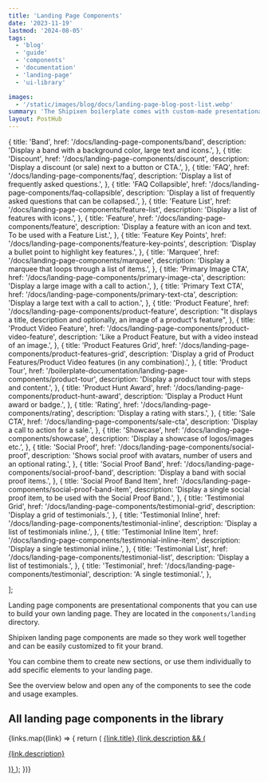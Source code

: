 ```yaml
---
title: 'Landing Page Components'
date: '2023-11-19'
lastmod: '2024-08-05'
tags:
  - 'blog'
  - 'guide'
  - 'components'
  - 'documentation'
  - 'landing-page'
  - 'ui-library'

images:
  - '/static/images/blog/docs/landing-page-blog-post-list.webp'
summary: 'The Shipixen boilerplate comes with custom-made presentational components that you can use to build your own landing page.'
layout: PostHub
---
```


  {
    title: 'Band',
    href: '/docs/landing-page-components/band',
    description:
      'Display a band with a background color, large text and icons.',
  },
  {
    title: 'Discount',
    href: '/docs/landing-page-components/discount',
    description: 'Display a discount (or sale) next to a button or CTA.',
  },
  {
    title: 'FAQ',
    href: '/docs/landing-page-components/faq',
    description: 'Display a list of frequently asked questions.',
  },
  {
    title: 'FAQ Collapsible',
    href: '/docs/landing-page-components/faq-collapsible',
    description:
      'Display a list of frequently asked questions that can be collapsed.',
  },
  {
    title: 'Feature List',
    href: '/docs/landing-page-components/feature-list',
    description: 'Display a list of features with icons.',
  },
  {
    title: 'Feature',
    href: '/docs/landing-page-components/feature',
    description:
      'Display a feature with an icon and text. To be used with a Feature List.',
  },
  {
    title: 'Feature Key Points',
    href: '/docs/landing-page-components/feature-key-points',
    description: 'Display a bullet point to highlight key features.',
  },
  {
    title: 'Marquee',
    href: '/docs/landing-page-components/marquee',
    description: 'Display a marquee that loops through a list of items.',
  },
  {
    title: 'Primary Image CTA',
    href: '/docs/landing-page-components/primary-image-cta',
    description: 'Display a large image with a call to action.',
  },
  {
    title: 'Primary Text CTA',
    href: '/docs/landing-page-components/primary-text-cta',
    description: 'Display a large text with a call to action.',
  },
  {
    title: 'Product Feature',
    href: '/docs/landing-page-components/product-feature',
    description:
      "It displays a title, description and optionally, an image of a product's feature",
  },
  {
    title: 'Product Video Feature',
    href: '/docs/landing-page-components/product-video-feature',
    description:
      'Like a Product Feature, but with a video instead of an image.',
  },
  {
    title: 'Product Features Grid',
    href: '/docs/landing-page-components/product-features-grid',
    description:
      'Display a grid of Product Features/Product Video features (in any combination).',
  },
  {
    title: 'Product Tour',
    href: '/boilerplate-documentation/landing-page-components/product-tour',
    description: 'Display a product tour with steps and content.',
  },
  {
    title: 'Product Hunt Award',
    href: '/docs/landing-page-components/product-hunt-award',
    description: 'Display a Product Hunt award or badge.',
  },
  {
    title: 'Rating',
    href: '/docs/landing-page-components/rating',
    description: 'Display a rating with stars.',
  },
  {
    title: 'Sale CTA',
    href: '/docs/landing-page-components/sale-cta',
    description: 'Display a call to action for a sale.',
  },
  {
    title: 'Showcase',
    href: '/docs/landing-page-components/showcase',
    description: 'Display a showcase of logos/images etc.',
  },
  {
    title: 'Social Proof',
    href: '/docs/landing-page-components/social-proof',
    description:
      'Shows social proof with avatars, number of users and an optional rating.',
  },
  {
    title: 'Social Proof Band',
    href: '/docs/landing-page-components/social-proof-band',
    description: 'Display a band with social proof items.',
  },
  {
    title: 'Social Proof Band Item',
    href: '/docs/landing-page-components/social-proof-band-item',
    description:
      'Display a single social proof item, to be used with the Social Proof Band.',
  },
  {
    title: 'Testimonial Grid',
    href: '/docs/landing-page-components/testimonial-grid',
    description: 'Display a grid of testimonials.',
  },
  {
    title: 'Testimonial Inline',
    href: '/docs/landing-page-components/testimonial-inline',
    description: 'Display a list of testimonials inline.',
  },
  {
    title: 'Testimonial Inline Item',
    href: '/docs/landing-page-components/testimonial-inline-item',
    description: 'Display a single testimonial inline.',
  },
  {
    title: 'Testimonial List',
    href: '/docs/landing-page-components/testimonial-list',
    description: 'Display a list of testimonials.',
  },
  {
    title: 'Testimonial',
    href: '/docs/landing-page-components/testimonial',
    description: 'A single testimonial.',
  },

];

Landing page components are presentational components that you can use to build your own landing page. They are located in the `components/landing` directory.

Shipixen landing page components are made so they work well together and can be easily customized to fit your brand.

You can combine them to create new sections, or use them individually to add specific elements to your landing page.

<LandingPageGrid />

See the overview below and open any of the components to see the code and usage examples.

## All landing page components in the library

<div className="not-prose mt-6 grid md:grid-cols-2 xl:grid-cols-3 gap-4 gap-y-6">
  {links.map((link) => {
    return (
      <a key={link.href} href={`${link.href}#main`}>
        <span className="text-primary-500 underline">{link.title}</span>
        {link.description && (
          <p className="text-xs text-gray-500 no-underline">
            {link.description}
          </p>
        )}
      </a>
    );
  })}
</div>
